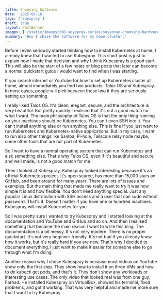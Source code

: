 ```yaml
---
title: Choosing Software
date: '2025-05-16'
tags: ['soyspray']
draft: true
layout: PostBanner
images: ['/static/images/003-soyspray-series/soyspray-choosing-hardware-soy-header.jpg']
summary: 'How I chose the software for my home cluster.'
---
```


Before I even seriously started thinking how to install Kubernetes at home, I
already knew that I wanted to use Kubespray. This short post is just to explain
how I made that decision and why I think Kubespray is a good start. This will
also be the start of a few notes or blog posts that later can become a normal
quickstart guide I would want to find when I was starting.

If you search internet or YouTube for how to set up Kubernetes cluster at home,
almost immediately you find two products: Talos OS and Kubespray. In most cases,
people will pick between these two if they are seriously setting up something.

I really liked Talos OS. It's clean, elegant, secure, and the architecture is
very beautiful. But pretty quickly I realised that it's not a good match for
what I want. The main philosophy of Talos OS is that the only thing running on
your machines should be Kubernetes. You can't even SSH into it. You can't
install anything else or run anything else. This is fine if you just want to run
Kubernetes and Kubernetes-native applications. But in my case, I want to run
also other things like Samba, Pi-hole, Tailscale relay node maybe, some other
tools that are not part of Kubernetes.

So I want to have a normal operating system that can run Kubernetes and also
something else. That's why Talos OS, even if it's beautiful and secure and well
made, is not a good match for me.

Then I looked at Kubespray. Kubespray looked interesting because it's an
official Kubernetes project. It's open source, has more than 15,000 stars on
GitHub, and been around for many years. There are lots of issues and examples.
But the main thing that made me really want to try it was how simple it is and
how flexible. You don't need anything special. Just any popular Linux
distribution with SSH access and a user that can sudo without password. That's
it. Doesn't matter if you have one or hundred machines. Kubespray will install
Kubernetes for you.

So I was pretty sure I wanted to try Kubespray and I started looking at the
documentation and YouTube and GitHub and so on. And then I realised something
that became the main reason I want to write this blog. The documentation is a
bit messy. It's not very modern. There is no proper quickstart. It's not very
beginner friendly. It's not bad if you already know how it works, but it's
really hard if you are new. That's why I decided to document everything. I just
want to make it easier for someone else to go through what I'm doing.

Another reason why I chose Kubespray is because most videos on YouTube show only
the first step. They show how to install it on three VMs and how to do kubectl
get pods, and that's it. They don't show any workloads or interesting use cases.
The only video that looked real was from one guy, Farhad. He installed Kubespray
on VirtualBox, showed his terminal, fixed problems, and got it working. That was
very helpful and made me more sure that I want to try Kubespray.